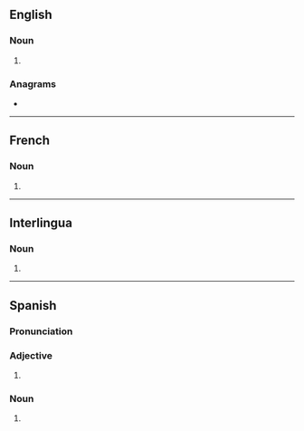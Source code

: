 ==English==

===Noun===
{{head|en|noun form}}

# {{plural of|en|maestro}}

===Anagrams===
* {{anagrams|en|a=aemorsst|Martoses|Masorets|masorets|massoret|seastorm}}

----

==French==

===Noun===
{{head|fr|noun form|g=m}}

# {{plural of|fr|maestro}}

----

==Interlingua==

===Noun===
{{head|ia|noun form}}

# {{plural of|ia|maestro}}

----

==Spanish==

===Pronunciation===
{{es-IPA}}

===Adjective===
{{head|es|adjective form}}

# {{adj form of|es|maestro||m|p}}

===Noun===
{{head|es|noun form|g=m-p}}

# {{masculine plural of|es|maestro}}